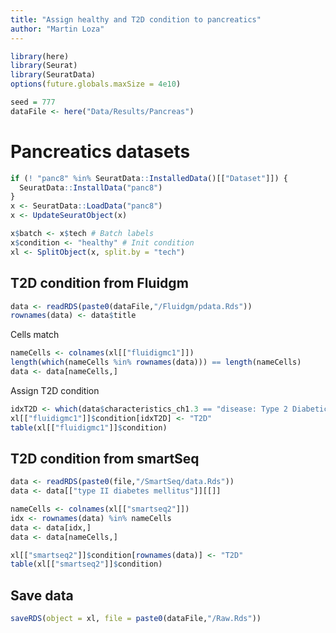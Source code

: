 ```yaml
---
title: "Assign healthy and T2D condition to pancreatics"
author: "Martin Loza"
---
```


```r
library(here)
library(Seurat)
library(SeuratData)
options(future.globals.maxSize = 4e10)

seed = 777 
dataFile <- here("Data/Results/Pancreas") 
```

# Pancreatics datasets

```r
if (! "panc8" %in% SeuratData::InstalledData()[["Dataset"]]) {
  SeuratData::InstallData("panc8")
}
x <- SeuratData::LoadData("panc8")
x <- UpdateSeuratObject(x)

x$batch <- x$tech # Batch labels
x$condition <- "healthy" # Init condition
xl <- SplitObject(x, split.by = "tech")
```

## T2D condition from Fluidgm

```r
data <- readRDS(paste0(dataFile,"/Fluidgm/pdata.Rds"))
rownames(data) <- data$title
```

Cells match

```r
nameCells <- colnames(xl[["fluidigmc1"]])
length(which(nameCells %in% rownames(data))) == length(nameCells)
data <- data[nameCells,]
```

Assign T2D condition

```r
idxT2D <- which(data$characteristics_ch1.3 == "disease: Type 2 Diabetic")
xl[["fluidigmc1"]]$condition[idxT2D] <- "T2D"
table(xl[["fluidigmc1"]]$condition)
```

## T2D condition from smartSeq

```r
data <- readRDS(paste0(file,"/SmartSeq/data.Rds"))
data <- data[["type II diabetes mellitus"]][[]]
```

```r
nameCells <- colnames(xl[["smartseq2"]])
idx <- rownames(data) %in% nameCells
data <- data[idx,]
data <- data[nameCells,]
```

```r
xl[["smartseq2"]]$condition[rownames(data)] <- "T2D"
table(xl[["smartseq2"]]$condition)
```
## Save data

```r
saveRDS(object = xl, file = paste0(dataFile,"/Raw.Rds"))
```

